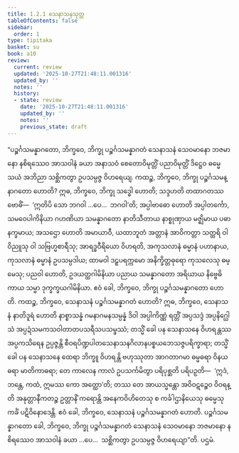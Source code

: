 ```yaml
---
title: 1.2.1 သေနာသနသုတ္တ
tableOfContents: false
sidebar:
  order: 1
type: tipitaka
basket: su
book: a10
review:
  current: review
  updated: '2025-10-27T21:48:11.001316'
  updated_by: ''
  notes: ''
  history:
  - state: review
    date: '2025-10-27T21:48:11.001316'
    updated_by: ''
    notes: ''
    previous_state: draft
---
```



<ReviewStatus review={frontmatter.review} showDetails={true} />

<HypothesisAnnotation frontmatter={frontmatter} />

<DynamicBreadcrumb />

<Division number="11" book="a10" e="ch" v="17" p="268">

<Paragraph number="50" book="a10">
“ပဉ္စင်္ဂသမန္နာဂတော, ဘိက္ခဝေ, ဘိက္ခု ပဉ္စင်္ဂသမန္နာဂတံ သေနာသနံ သေဝမာနော ဘဇမာနော နစိရဿေဝ အာသဝါနံ ခယာ အနာသဝံ စေတောဝိမုတ္တိံ ပညာဝိမုတ္တိံ ဒိဋ္ဌေဝ ဓမ္မေ သယံ အဘိညာ သစ္ဆိကတွာ ဥပသမ္ပဇ္ဇ ဝိဟရေယျ.
</Paragraph>

<Paragraph number="51" book="a10">
ကထဉ္စ, ဘိက္ခဝေ, ဘိက္ခု ပဉ္စင်္ဂသမန္နာဂတော ဟောတိ? ဣဓ, ဘိက္ခဝေ, ဘိက္ခု သဒ္ဓေါ ဟောတိ; သဒ္ဒဟတိ တထာဂတဿ ဗောဓိံ—  ‘ဣတိပိ သော ဘဂဝါ …ပေ…  ဘဂဝါ’တိ; အပ္ပါဗာဓော ဟောတိ အပ္ပါတင်္ကော, သမဝေပါကိနိယာ ဂဟဏိယာ သမန္နာဂတော နာတိသီတာယ နာစ္စုဏှာယ မဇ္ဈိမာယ ပဓာနက္ခမာယ; အသဌော ဟောတိ အမာယာဝီ, ယထာဘူတံ အတ္တာနံ အာဝိကတ္တာ သတ္ထရိ ဝါ ဝိညူသု ဝါ သဗြဟ္မစာရီသု; အာရဒ္ဓဝီရိယော ဝိဟရတိ, အကုသလာနံ ဓမ္မာနံ ပဟာနာယ, ကုသလာနံ ဓမ္မာနံ ဥပသမ္ပဒါယ; ထာမဝါ ဒဠှပရက္ကမော အနိက္ခိတ္တဓုရော ကုသလေသု ဓမ္မေသု; ပညဝါ ဟောတိ, ဥဒယတ္ထဂါမိနိယာ ပညာယ သမန္နာဂတော အရိယာယ နိဗ္ဗေဓိကာယ သမ္မာ ဒုက္ခက္ခယဂါမိနိယာ. ဧဝံ ခေါ, ဘိက္ခဝေ, ဘိက္ခု ပဉ္စင်္ဂသမန္နာဂတော ဟောတိ.
</Paragraph>

<Paragraph number="52" book="a10">
ကထဉ္စ, ဘိက္ခဝေ, သေနာသနံ ပဉ္စင်္ဂသမန္နာဂတံ ဟောတိ? ဣဓ, ဘိက္ခဝေ, သေနာသနံ နာတိဒူရံ ဟောတိ နာစ္စာသန္နံ ဂမနာဂမနသမ္ပန္နံ ဒိဝါ အပ္ပါကိဏ္ဏံ ရတ္တိံ အပ္ပသဒ္ဒံ အပ္ပနိဂ္ဃေါသံ အပ္ပဍံသမကသဝါတာတပသရီသပသမ္ဖဿံ; တသ္မိံ ခေါ ပန သေနာသနေ ဝိဟရန္တဿ အပ္ပကသိရေန ဥပ္ပဇ္ဇန္တိ စီဝရပိဏ္ဍပါတသေနာသနဂိလာနပစ္စယဘေသဇ္ဇပရိက္ခာရာ; တသ္မိံ ခေါ ပန သေနာသနေ ထေရာ ဘိက္ခူ ဝိဟရန္တိ ဗဟုဿုတာ အာဂတာဂမာ ဓမ္မဓရာ ဝိနယဓရာ မာတိကာဓရာ; တေ ကာလေန ကာလံ ဥပသင်္ကမိတွာ ပရိပုစ္ဆတိ ပရိပဉှတိ—  ‘ဣဒံ, ဘန္တေ, ကထံ, ဣမဿ ကော အတ္ထော’တိ; တဿ တေ အာယသ္မန္တော အဝိဝဋဉ္စေဝ ဝိဝရန္တိ အနုတ္တာနီကတဉ္စ ဥတ္တာနိံ ကရောန္တိ အနေကဝိဟိတေသု စ ကင်္ခါဌာနိယေသု ဓမ္မေသု ကင်္ခံ ပဋိဝိနောဒေန္တိ. ဧဝံ ခေါ, ဘိက္ခဝေ, သေနာသနံ ပဉ္စင်္ဂသမန္နာဂတံ ဟောတိ. ပဉ္စင်္ဂသမန္နာဂတော ခေါ, ဘိက္ခဝေ, ဘိက္ခု ပဉ္စင်္ဂသမန္နာဂတံ သေနာသနံ သေဝမာနော ဘဇမာနော နစိရဿေဝ အာသဝါနံ ခယာ …ပေ…  သစ္ဆိကတွာ ဥပသမ္ပဇ္ဇ ဝိဟရေယျာ”တိ.

</Paragraph>
</Division>

<Paragraph number="53" type="center" book="a10">
ပဌမံ.
</Paragraph>